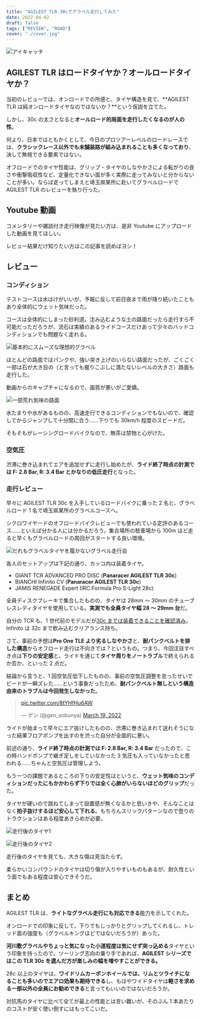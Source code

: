 ```yaml
---
title: "AGILEST TLR 30cでグラベル走行してみた"
date: 2022-04-02
draft: false
tags: ["REVIEW", "ROAD"]
cover: "./cover.jpg"
---
```


![アイキャッチ](./cover.jpg)

## AGILEST TLR はロードタイヤか？オールロードタイヤか？

当初のレビューでは、オンロードでの所感と、タイヤ構造を見て、**AGILEST TLR は純オンロードタイヤなのではないか？**という仮説を立てた。

しかし、30c の太さとなると**オールロード的局面を走行したくなるのが人の性**。

何より、日本ではともかくとして、今日のプロツアーレベルのロードレースでは、**クラシックレース以外でも未舗装路が組み込まれることも多くなっており**、決して無視できる要素ではない。

オフロードでのタイヤ性能は、グリップ・タイヤのしなやかさによる転がりの良さや衝撃吸収性など、定量化できない面が多く実際に走ってみないと分からないことが多い。ならば走ってしまえと埼玉県某所に赴いてグラベルロードで AGILEST TLR のレビューを執り行った。

## Youtube 動画

コメンタリーや雑談付き走行映像が見たい方は、是非 Youtube にアップロードした動画を見てほしい。

レビュー結果だけ知りたい方はこの記事を読めばヨシ！

## レビュー

### コンディション

テストコースは水はけがいいが、予報に反して前日夜まで雨が降り続いたこともあり全体的にウェット気味だった。

コースは全体的にしまった砂利道。沈み込むような土の路面だったら走行すら不可能だっただろうが、流石は実績のあるライドコースだけあって少々のバッドコンディションでも問題なく走れる。

![基本的にスムーズな理想的グラベル](./smooth.jpg)

ほとんどの路面ではパンクや、強い突き上げのいらない路面だったが、ごくごく一部は石が大き目の（と言っても握りこぶしに満たないレベルの大きさ）路面も走行した。

動画からのキャプチャになるので、画質が悪いがご愛嬌。

![一部荒れ気味の路面](./rough.jpg)

水たまりや水があるものの、高速走行できるコンディションでもないので、確認してからジャンプして十分間に合う……下りでも 30km/h 程度のスピードだ。

そもそもがレーシングロードバイクなので、無茶は禁物と心がけた。

### 空気圧

渋滞に巻き込まれてエアを追加せずに走行し始めたが、**ライド終了時点の計測では F: 2.8 Bar, R: 3.4 Bar とかなりの低圧走行**となった。

### 走行レビュー

早々に AGILEST TLR 30c を入手しているロードバイクに乗った 2 名と、グラベルロード 1 名で埼玉県某所のグラベルコースへ。

シクロワイヤードのオフロードバイクレビューでも使われている定評のあるコース……といえば分かる人には分かるだろう。集合場所の駐車場から 100m ほど走ると早くもグラベルロードの周回がスタートする良い環境。

![だれもグラベルタイヤを履かないグラベル走行会](./bikes.jpg)

各人のセットアップは下記の通り、カッコ内は装着タイヤ。

- GIANT TCR ADVANCED PRO DISC (**Panaracer AGILEST TLR 30c**)
- BIANCHI Infinito CV (**Panaracer AGILEST TLR 30c**)
- JAMIS RENEGADE Expert (IRC Formula Pro S-Light 28c)

全員ディスクブレーキで集合したものの、タイヤは 28mm ～ 30mm のチューブレスレディタイヤを使用している。**実測でも全員タイヤ幅 28 ～ 29mm 台**だ。

自分の TCR も、1 世代前のモデルだが[30c までは装着できることを確認済み](https://blog.gensobunya.net/post/2020/06/proonetle/)。Infinito は 32c まで飲み込むクリアランス持ち。

<LinkBox url="https://blog.gensobunya.net/post/2020/06/proonetle/" />

さて、事前の予想は**Pro One TLE より劣るしなやかさ**と、**耐パンクベルトを排した構造**からオフロード走行は不向きでは？というもの。つまり、今回注目すべき点は**下りの安定感**と、ライドを通じて**タイヤ周りをノートラブル**で終えられるか否か、といった 2 点だ。

結論から言うと、1 回空気圧低下したものの、事前の空気圧調整を怠ったせいでビードが一瞬ズレた……という事象だったため、**耐パンクベルト無しという構造由来のトラブルは今回発生しなかった**。

<blockquote class="twitter-tweet">
  <p lang="und" dir="ltr">
    <a href="https://t.co/8tYHfHu6AW">pic.twitter.com/8tYHfHu6AW</a>
  </p>
  &mdash; ゲン (@gen_sobunya) <a href="https://twitter.com/gen_sobunya/status/1505328327833550850?ref_src=twsrc%5Etfw">March 19, 2022</a>
</blockquote>

ライドが始まって早々にエア抜けしたものの、渋滞に巻き込まれて送れそうになった結果フロアポンプを出すのを渋った自分が全面的に悪い。

前述の通り、**ライド終了時点の計測では F: 2.8 Bar, R: 3.4 Bar** だったので、この時ハンドポンプで継ぎ足しをしていなかった 3 気圧も入っていなかったと思われる……ちゃんと空気圧は管理しよう。

もう一つの課題であるところの下りの安定性はというと、**ウェット気味のコンディションだったにもかかわらず下りでは全く心肺がいらないほどのグリップ**だった。

タイヤが硬いので跳ねてしまって設置感が無くなるかと思いきや、そんなことはなく**拍子抜けするほど安心して下れる**。もちろんスリックパターンなので登りのトラクションはある程度あきらめが必要。

![走行後のタイヤ1](./after_ride_infinito.jpg)

![走行後のタイヤ2](./after_ride_tcr.jpg)

走行後のタイヤを見ても、大きな傷は見当たらず。

柔らかいコンパウンドのタイヤは切り傷が入りやすいものもあるが、耐久性という面でもある程度は安心できそうだ。

## まとめ

AGILEST TLR は、**ライトなグラベル走行にも対応できる**能力を示してくれた。

オンロードでの印象に反して、下りでもしっかりとグリップしてくれるし、トレッド面の強度も（グラベルキングほどではないだろうが）あった。

**河川敷グラベルやちょっと気になった小道程度は気にせず突っ込める**タイヤという印象を持ったので、ツーリング志向の乗り手であれば、**AGILEST シリーズではこの TLR 30c を選んだ方が楽しみの幅を増やすことができる。**

28c 以上のタイヤは、**ワイドリムカーボンホイールでは、リムとツライチになることも多いのでエアロ効果も期待できる**し、もはやワイドタイヤは**軽さを求める一部以外の全員にお勧めできる**と言ってもいいのではないだろうか。

対抗馬のタイヤに比べて全てが最上の性能とは言い難いが、そのぶん 1 本あたりのコストが安く使い倒すにはもってこいだ。
